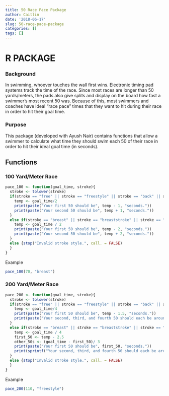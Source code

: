 ```yaml
---
title: 50 Race Pace Package
author: Caitlin
date: '2018-06-17'
slug: 50-race-pace-package
categories: []
tags: []
---
```


# R PACKAGE

### Background

In swimming, whoever touches the wall first wins. Electronic timing pad systems track the time of the race. Since most races are longer than 50 yards/meters, the pads also give splits and display on the board how fast a swimmer's most recent 50 was. Because of this, most swimmers and coaches have ideal "race pace" times that they want to hit during their race in order to hit their goal time.

### Purpose

This package (developed with Ayush Nair) contains functions that allow a swimmer to calculate what time they should swim each 50 of their race in order to hit their ideal goal time (in seconds).

## Functions
### 100 Yard/Meter Race
```r
pace_100 <- function(goal_time, stroke){
  stroke <- tolower(stroke)
  if(stroke == "free" || stroke == "freestyle" || stroke == "back" || stroke == "backstroke"){
    temp <- goal_time/2
    print(paste("Your first 50 should be", temp - 1, "seconds."))
    print(paste("Your second 50 should be", temp + 1, "seconds."))
  }
  else if(stroke == "breast" || stroke == "breaststroke" || stroke == "fly" || stroke == "butterfly"){
    temp <- goal_time / 2
    print(paste("Your first 50 should be", temp - 2, "seconds."))
    print(paste("Your second 50 should be", temp + 2, "seconds."))
  }
  else {stop("Invalid stroke style.", call. = FALSE)
  }
}
```

Example
```r
pace_100(70, "breast")
```

### 200 Yard/Meter Race
```r
pace_200 <- function(goal_time, stroke){
  stroke <- tolower(stroke)
  if(stroke == "free" || stroke == "freestyle" || stroke == "back" || stroke == "backstroke"){
    temp <- goal_time/4
    print(paste("Your first 50 should be", temp - 1.5, "seconds."))
    print(paste("Your second, third, and fourth 50 should each be around", temp + 0.5, "seconds."))
  }
  else if(stroke == "breast" || stroke == "breaststroke" || stroke == "fly" || stroke == "butterfly"){
    temp <- goal_time / 4
    first_50 <- temp - 2.5
    other_50s <- (goal_time - first_50)/ 3
    print(paste("Your first 50 should be", first_50, "seconds."))
    print(sprintf("Your second, third, and fourth 50 should each be around %.2f seconds.", other_50s))
  }
  else {stop("Invalid stroke style.", call. = FALSE)
  }
}
```

Example
```r
pace_200(110, "freestyle")
```

